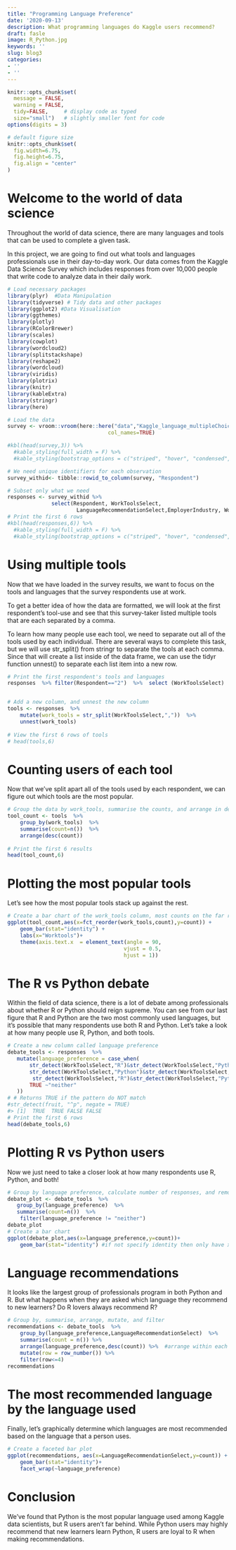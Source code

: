 ```yaml
---
title: "Programming Language Preference"
date: '2020-09-13'
description: What programming languages do Kaggle users recommend?
draft: fasle
image: R_Python.jpg
keywords: ''
slug: blog3
categories:
- ''
- ''
---
```


```r
knitr::opts_chunk$set(
  message = FALSE, 
  warning = FALSE, 
  tidy=FALSE,     # display code as typed
  size="small")   # slightly smaller font for code
options(digits = 3)

# default figure size
knitr::opts_chunk$set(
  fig.width=6.75, 
  fig.height=6.75,
  fig.align = "center"
)
```

# Welcome to the world of data science
Throughout the world of data science, there are many languages and tools that can be used to complete a given task. 

In this project, we are going to find out what tools and languages professionals use in their day-to-day work. Our data comes from the Kaggle Data Science Survey which includes responses from over 10,000 people that write code to analyze data in their daily work.


```r
# Load necessary packages
library(plyr)  #Data Manipulation
library(tidyverse) # Tidy data and other packages
library(ggplot2) #Data Visualisation
library(ggthemes) 
library(plotly)
library(RColorBrewer) 
library(scales) 
library(cowplot) 
library(wordcloud2) 
library(splitstackshape) 
library(reshape2) 
library(wordcloud)
library(viridis)
library(plotrix)
library(knitr)
library(kableExtra)
library(stringr)
library(here)
```

```r
# Load the data
survey <- vroom::vroom(here::here("data","Kaggle_language_multipleChoiceResponses.csv"),
                                col_names=TRUE)

#kbl(head(survey,3)) %>% 
  #kable_styling(full_width = F) %>% 
  #kable_styling(bootstrap_options = c("striped", "hover", "condensed", "responsive"))

# We need unique identifiers for each observation
survey_withid<- tibble::rowid_to_column(survey, "Respondent")
```


```r
# Subset only what we need
responses <- survey_withid %>% 
              select(Respondent, WorkToolsSelect,      
                      LanguageRecommendationSelect,EmployerIndustry, WorkAlgorithmsSelect)
# Print the first 6 rows
#kbl(head(responses,6)) %>% 
  #kable_styling(full_width = F) %>% 
  #kable_styling(bootstrap_options = c("striped", "hover", "condensed", "responsive"))
```
# Using multiple tools
Now that we have loaded in the survey results, we want to focus on the tools and languages that the survey respondents use at work.

To get a better idea of how the data are formatted, we will look at the first respondent's tool-use and see that this survey-taker listed multiple tools that are each separated by a comma. 

To learn how many people use each tool, we need to separate out all of the tools used by each individual. There are several ways to complete this task, but we will use str_split() from stringr to separate the tools at each comma. Since that will create a list inside of the data frame, we can use the tidyr function unnest() to separate each list item into a new row.


```r
# Print the first respondent's tools and languages
responses  %>% filter(Respondent=="2")  %>%  select (WorkToolsSelect)


# Add a new column, and unnest the new column
tools <- responses  %>% 
    mutate(work_tools = str_split(WorkToolsSelect,","))  %>% 
    unnest(work_tools)
    
# View the first 6 rows of tools
# head(tools,6)
```
# Counting users of each tool
Now that we've split apart all of the tools used by each respondent, we can figure out which tools are the most popular.

```r
# Group the data by work_tools, summarise the counts, and arrange in descending order
tool_count <- tools  %>% 
    group_by(work_tools)  %>% 
    summarise(count=n())  %>% 
    arrange(desc(count))
    
# Print the first 6 results
head(tool_count,6)
```

# Plotting the most popular tools
Let's see how the most popular tools stack up against the rest.
```r
# Create a bar chart of the work_tools column, most counts on the far right
ggplot(tool_count,aes(x=fct_reorder(work_tools,count),y=count)) + 
    geom_bar(stat="identity") +
    labs(x="Worktools")+
    theme(axis.text.x  = element_text(angle = 90, 
                                     vjust = 0.5,
                                     hjust = 1))
```
# The R vs Python debate
Within the field of data science, there is a lot of debate among professionals about whether R or Python should reign supreme. You can see from our last figure that R and Python are the two most commonly used languages, but it's possible that many respondents use both R and Python. Let's take a look at how many people use R, Python, and both tools.

```r
# Create a new column called language preference
debate_tools <- responses  %>% 
   mutate(language_preference = case_when(
       str_detect(WorkToolsSelect,"R")&str_detect(WorkToolsSelect,"Python",negate=TRUE) ~ "R",
       str_detect(WorkToolsSelect,"Python")&str_detect(WorkToolsSelect,"R",negate=TRUE) ~ "Python",
        str_detect(WorkToolsSelect,"R")&str_detect(WorkToolsSelect,"Python") ~"both",
       TRUE ~"neither"
   ))
# # Returns TRUE if the pattern do NOT match
#str_detect(fruit, "^p", negate = TRUE)
#> [1]  TRUE  TRUE FALSE FALSE
# Print the first 6 rows
head(debate_tools,6)
```

# Plotting R vs Python users
Now we just need to take a closer look at how many respondents use R, Python, and both!

```r
# Group by language preference, calculate number of responses, and remove "neither"
debate_plot <- debate_tools  %>% 
   group_by(language_preference)  %>% 
   summarise(count=n())  %>% 
    filter(language_preference != "neither")
debate_plot
# Create a bar chart
ggplot(debate_plot,aes(x=language_preference,y=count))+
    geom_bar(stat="identity") #if not specify identity then only have x
```

# Language recommendations
It looks like the largest group of professionals program in both Python and R. But what happens when they are asked which language they recommend to new learners? Do R lovers always recommend R?

```r
# Group by, summarise, arrange, mutate, and filter
recommendations <- debate_tools  %>% 
    group_by(language_preference,LanguageRecommendationSelect)  %>% 
    summarise(count = n()) %>% 
    arrange(language_preference,desc(count)) %>%  #arrange within each group of language_preference
    mutate(row = row_number()) %>% 
    filter(row<=4)
recommendations
```

# The most recommended language by the language used
Finally, let's graphically determine which languages are most recommended based on the language that a person uses.

```r
# Create a faceted bar plot
ggplot(recommendations, aes(x=LanguageRecommendationSelect,y=count)) +
    geom_bar(stat="identity")+
    facet_wrap(~language_preference)
```

# Conclusion
We've found that Python is the most popular language used among Kaggle data scientists, but R users aren't far behind. While Python users may highly recommend that new learners learn Python, R users are loyal to R when making recommendations. 